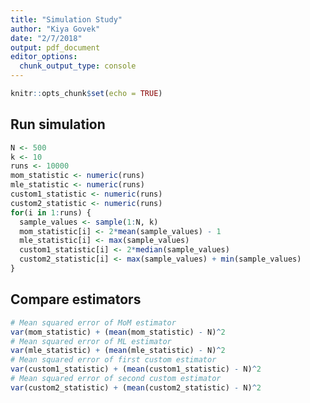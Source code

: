 ```yaml
---
title: "Simulation Study"
author: "Kiya Govek"
date: "2/7/2018"
output: pdf_document
editor_options: 
  chunk_output_type: console
---
```


```r
knitr::opts_chunk$set(echo = TRUE)
```

## Run simulation
```r
N <- 500
k <- 10
runs <- 10000
mom_statistic <- numeric(runs)
mle_statistic <- numeric(runs)
custom1_statistic <- numeric(runs)
custom2_statistic <- numeric(runs)
for(i in 1:runs) {
  sample_values <- sample(1:N, k)
  mom_statistic[i] <- 2*mean(sample_values) - 1
  mle_statistic[i] <- max(sample_values)
  custom1_statistic[i] <- 2*median(sample_values)
  custom2_statistic[i] <- max(sample_values) + min(sample_values)
}
```

## Compare estimators
```r
# Mean squared error of MoM estimator
var(mom_statistic) + (mean(mom_statistic) - N)^2
# Mean squared error of ML estimator
var(mle_statistic) + (mean(mle_statistic) - N)^2
# Mean squared error of first custom estimator
var(custom1_statistic) + (mean(custom1_statistic) - N)^2
# Mean squared error of second custom estimator
var(custom2_statistic) + (mean(custom2_statistic) - N)^2
```